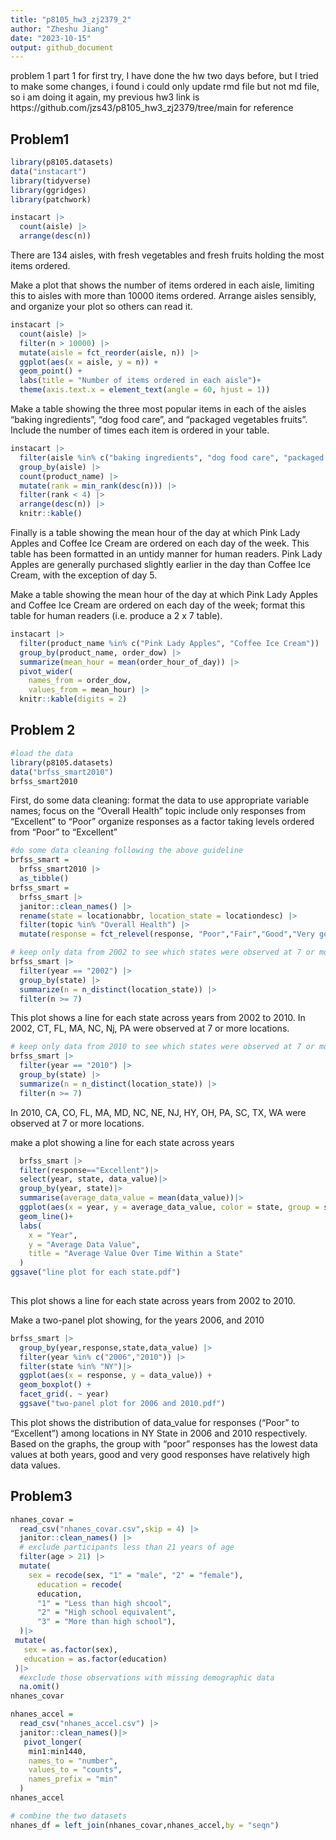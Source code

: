 ```yaml
---
title: "p8105_hw3_zj2379_2"
author: "Zheshu Jiang"
date: "2023-10-15"
output: github_document
---
```

problem 1 part 1 for first try, I have done the hw two days before, but I tried to make some changes, i found i could only update rmd file but not md file, so i am doing it again, my previous hw3 link is https://github.com/jzs43/p8105_hw3_zj2379/tree/main for reference

## Problem1
```r
library(p8105.datasets)
data("instacart")
library(tidyverse)
library(ggridges)
library(patchwork)
```

```r
instacart |> 
  count(aisle) |> 
  arrange(desc(n))
```

There are 134 aisles, with fresh vegetables and fresh fruits holding the most items ordered.

Make a plot that shows the number of items ordered in each aisle, limiting this to aisles with more than 10000 items ordered. Arrange aisles sensibly, and organize your plot so others can read it.
```r
instacart |> 
  count(aisle) |> 
  filter(n > 10000) |> 
  mutate(aisle = fct_reorder(aisle, n)) |> 
  ggplot(aes(x = aisle, y = n)) + 
  geom_point() + 
  labs(title = "Number of items ordered in each aisle")+
  theme(axis.text.x = element_text(angle = 60, hjust = 1))
```

Make a table showing the three most popular items in each of the aisles “baking ingredients”, “dog food care”, and “packaged vegetables fruits”. Include the number of times each item is ordered in your table.

```r
instacart |> 
  filter(aisle %in% c("baking ingredients", "dog food care", "packaged vegetables fruits")) |>
  group_by(aisle) |> 
  count(product_name) |> 
  mutate(rank = min_rank(desc(n))) |> 
  filter(rank < 4) |> 
  arrange(desc(n)) |>
  knitr::kable()
```


Finally is a table showing the mean hour of the day at which Pink Lady Apples and Coffee Ice Cream are ordered on each day of the week. This table has been formatted in an untidy manner for human readers. Pink Lady Apples are generally purchased slightly earlier in the day than Coffee Ice Cream, with the exception of day 5.

Make a table showing the mean hour of the day at which Pink Lady Apples and Coffee Ice Cream are ordered on each day of the week; format this table for human readers (i.e. produce a 2 x 7 table).
```r
instacart |>
  filter(product_name %in% c("Pink Lady Apples", "Coffee Ice Cream")) |>
  group_by(product_name, order_dow) |>
  summarize(mean_hour = mean(order_hour_of_day)) |>
  pivot_wider(
    names_from = order_dow, 
    values_from = mean_hour) |>
  knitr::kable(digits = 2)
```


## Problem 2

```r
#load the data
library(p8105.datasets)
data("brfss_smart2010")
brfss_smart2010
```
First, do some data cleaning:
format the data to use appropriate variable names;
focus on the “Overall Health” topic
include only responses from “Excellent” to “Poor”
organize responses as a factor taking levels ordered from “Poor” to “Excellent”
```r
#do some data cleaning following the above guideline
brfss_smart = 
  brfss_smart2010 |> 
  as_tibble()
brfss_smart = 
  brfss_smart |>
  janitor::clean_names() |>
  rename(state = locationabbr, location_state = locationdesc) |>
  filter(topic %in% "Overall Health") |>
  mutate(response = fct_relevel(response, "Poor","Fair","Good","Very good","Excellent"))

```

```r
# keep only data from 2002 to see which states were observed at 7 or more locations
brfss_smart |>
  filter(year == "2002") |>
  group_by(state) |>                                                    
  summarize(n = n_distinct(location_state)) |>  
  filter(n >= 7)
```
This plot shows a line for each state across years from 2002 to 2010.
In 2002, CT, FL, MA, NC, Nj, PA were observed at 7 or more locations.

```r
# keep only data from 2010 to see which states were observed at 7 or more locations
brfss_smart |>
  filter(year == "2010") |>
  group_by(state) |>                                                    
  summarize(n = n_distinct(location_state)) |>  
  filter(n >= 7)
```

In 2010, CA, CO, FL, MA, MD, NC, NE, NJ, HY, OH, PA, SC, TX, WA were observed at 7 or more locations.

make a plot showing a line for each state across years
```r
  brfss_smart |>
  filter(response=="Excellent")|>
  select(year, state, data_value)|>
  group_by(year, state)|>
  summarise(average_data_value = mean(data_value))|>
  ggplot(aes(x = year, y = average_data_value, color = state, group = state)) +
  geom_line()+
  labs(
    x = "Year",
    y = "Average Data Value",
    title = "Average Value Over Time Within a State"
  )
ggsave("line plot for each state.pdf")
  
```
This plot shows a line for each state across years from 2002 to 2010.


Make a two-panel plot showing, for the years 2006, and 2010
```r
brfss_smart |>
  group_by(year,response,state,data_value) |>
  filter(year %in% c("2006","2010")) |>
  filter(state %in% "NY")|>
  ggplot(aes(x = response, y = data_value)) + 
  geom_boxplot() + 
  facet_grid(. ~ year)
  ggsave("two-panel plot for 2006 and 2010.pdf")
```
This plot shows the distribution of data_value for responses (“Poor” to “Excellent”) among locations in NY State in 2006 and 2010 respectively. Based on the graphs, the group with "poor" responses has the lowest data values at both years, good and very good responses have relatively high data values.

## Problem3

```r
nhanes_covar = 
  read_csv("nhanes_covar.csv",skip = 4) |>
  janitor::clean_names() |>
  # exclude participants less than 21 years of age
  filter(age > 21) |>
  mutate(
    sex = recode(sex, "1" = "male", "2" = "female"),
      education = recode(
      education, 
      "1" = "Less than high shcool", 
      "2" = "High school equivalent",
      "3" = "More than high school"),
  )|>
 mutate(
   sex = as.factor(sex), 
   education = as.factor(education)
 )|>
  #exclude those observations with missing demographic data
  na.omit() 
nhanes_covar
```
```r
nhanes_accel = 
  read_csv("nhanes_accel.csv") |>
  janitor::clean_names()|>
   pivot_longer(                                           
    min1:min1440,
    names_to = "number",
    values_to = "counts",
    names_prefix = "min"
  )
nhanes_accel
```

```r
# combine the two datasets
nhanes_df = left_join(nhanes_covar,nhanes_accel,by = "seqn")
```

